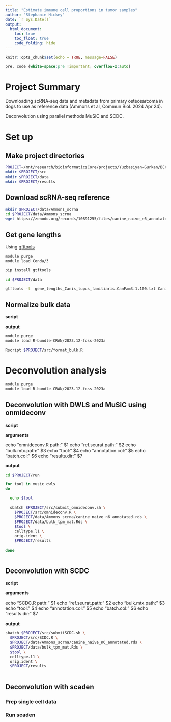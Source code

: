 ```yaml
---
title: "Estimate immune cell proportions in tumor samples"
author: "Stephanie Hickey"
date: `r Sys.Date()`
output: 
  html_document:
    toc: true
    toc_float: true
    code_folding: hide
---
```


```r
knitr::opts_chunk$set(echo = TRUE, message=FALSE)
```

```css
pre, code {white-space:pre !important; overflow-x:auto}
```

# Project Summary

Downloading scRNA-seq data and metadata from primary osteosarcoma in dogs to use as reference data (Ammons et al, Commun Biol. 2024 Apr 24).

Deconvolution using parallel methods MuSiC and SCDC.

# Set up

## Make project directories
```bash
PROJECT=/mnt/research/bioinformaticsCore/projects/Yuzbasiyan-Gurkan/BCC119_vyg_deconvolution
mkdir $PROJECT/src
mkdir $PROJECT/data
mkdir $PROJECT/results
```

## Download scRNA-seq reference 
```bash
mkdir $PROJECT/data/Ammons_scrna
cd $PROJECT/data/Ammons_scrna
wget https://zenodo.org/records/10891255/files/canine_naive_n6_annotated.rds
```

## Get gene lengths

Using [gfttools](http://www.genemine.org/gtftools.php) 
```bash
module purge
module load Conda/3

pip install gtftools

cd $PROJECT/data

gtftools -l  gene_lengths_Canis_lupus_familiaris.CanFam3.1.100.txt Canis_lupus_familiaris.CanFam3.1.100.gtf
```

## Normalize bulk data

**script**

**output**


```bash
module purge
module load R-bundle-CRAN/2023.12-foss-2023a

Rscript $PROJECT/src/format_bulk.R
```

# Deconvolution analysis

```bash
module purge
module load R-bundle-CRAN/2023.12-foss-2023a
```

## Deconvolution with DWLS and MuSiC using onmideconv

**script**

**arguments**

echo "omnideconv.R path:" $1
echo "ref.seurat.path:" $2
echo "bulk.mtx.path:" $3
echo "tool:" $4
echo "annotation.col:" $5
echo "batch.col:" $6
echo "results.dir:" $7

**output**

```bash
cd $PROJECT/run

for tool in music dwls 
do

  echo $tool
  
  sbatch $PROJECT/src/submit_omnideconv.sh \
    $PROJECT/src/omnideconv.R \
    $PROJECT/data/Ammons_scrna/canine_naive_n6_annotated.rds \
    $PROJECT/data/bulk_tpm_mat.Rds \
    $tool \
    celltype.l1 \
    orig.ident \
    $PROJECT/results
  
done
  
```

## Deconvolution with SCDC

**script**

**arguments**

echo "SCDC.R path:" $1
echo "ref.seurat.path:" $2
echo "bulk.mtx.path:" $3
echo "tool:" $4
echo "annotation.col:" $5
echo "batch.col:" $6
echo "results.dir:" $7

**output**

```bash

sbatch $PROJECT/src/submitSCDC.sh \
  $PROJECT/src/SCDC.R \
  $PROJECT/data/Ammons_scrna/canine_naive_n6_annotated.rds \
  $PROJECT/data/bulk_tpm_mat.Rds \
  $tool \
  celltype.l1 \
  orig.ident \
  $PROJECT/results
    
```

## Deconvolution with scaden

### Prep single cell data

### Run scaden

